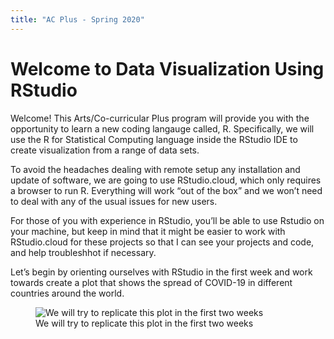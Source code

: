 ```yaml
---
title: "AC Plus - Spring 2020"
---
```


# Welcome to Data Visualization Using RStudio

Welcome! This Arts/Co-curricular Plus program will provide you with the opportunity to learn a new coding langauge called, R. Specifically, we will use the R for Statistical Computing language inside the RStudio IDE to create visualization from a range of data sets. 

To avoid the headaches dealing with remote setup any installation and update of software, we are going to use RStudio.cloud, which only requires a browser to run R. Everything will work "out of the box" and we won't need to deal with any of the usual issues for new users.

For those of you with experience in RStudio, you'll be able to use Rstudio on your machine, but keep in mind that it might be easier to work with RStudio.cloud for these projects so that I can see your projects and code, and help troubleshhot if necessary.

Let's begin by orienting ourselves with RStudio in the first week and work towards create a plot that shows the spread of COVID-19 in different countries around the world.


![We will try to replicate this plot in the first two weeks](Fin_times_plot.png)


